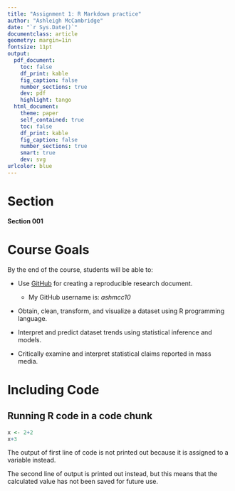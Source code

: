 ```yaml
---
title: "Assignment 1: R Markdown practice"
author: "Ashleigh McCambridge"
date: "`r Sys.Date()`"
documentclass: article
geometry: margin=1in
fontsize: 11pt
output:
  pdf_document:
    toc: false
    df_print: kable
    fig_caption: false
    number_sections: true
    dev: pdf
    highlight: tango
  html_document:
    theme: paper
    self_contained: true
    toc: false
    df_print: kable
    fig_caption: false
    number_sections: true
    smart: true
    dev: svg
urlcolor: blue
---
```


<!-- Write your Markdown below this line -->

# Section
**Section 001**

# Course Goals
By the end of the course, students will be able to:

* Use [GitHub](https://github.com) for creating a reproducible research document.

    + My GitHub username is: *ashmcc10*
    
* Obtain, clean, transform, and visualize a dataset using R programming language.

* Interpret and predict dataset trends using statistical inference and models.

* Critically examine and interpret statistical claims reported in mass media.

# Including Code
## Running R code in a code chunk
```r
x <- 2+2
x+3
```
The output of first line of code is not printed out because it is assigned to a variable instead.

The second line of output is printed out instead, but this means that the calculated value has not been saved for future use.